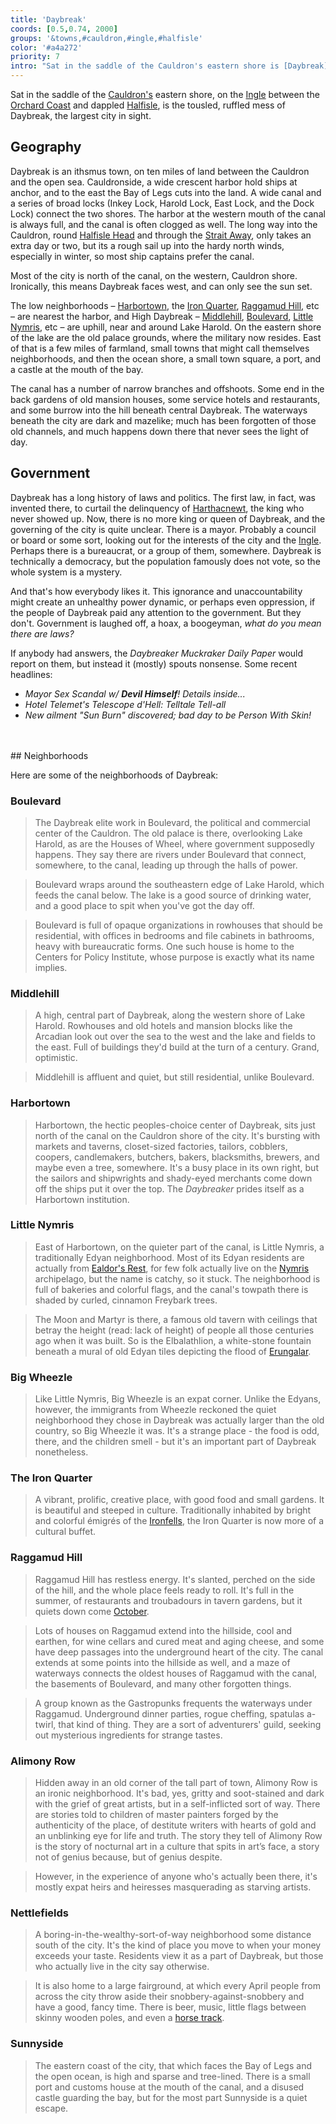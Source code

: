 ```yaml
---
title: 'Daybreak'
coords: [0.5,0.74, 2000]
groups: '&towns,#cauldron,#ingle,#halfisle'
color: '#a4a272'
priority: 7
intro: "Sat in the saddle of the Cauldron's eastern shore is [Daybreak], capital of the Inglenook and the largest city in sight. It is a loud and smelly place, and by all accounts the center of the world."
---
```


Sat in the saddle of the [Cauldron's](cauldron) eastern shore, on the [Ingle]() between the [Orchard Coast]() and dappled [Halfisle](), is the tousled, ruffled mess of Daybreak, the largest city in sight.

## Geography

Daybreak is an ithsmus town, on ten miles of land between the Cauldron and the open sea. Cauldronside, a wide crescent harbor hold ships at anchor, and to the east the Bay of Legs cuts into the land. A wide canal and a series of broad locks (Inkey Lock, Harold Lock, East Lock, and the Dock Lock) connect the two shores. The harbor at the western mouth of the canal is always full, and the canal is often clogged as well. The long way into the Cauldron, round [Halfisle Head](halfisle#) and through the [Strait Away](cauldron#the-strait-away), only takes an extra day or two, but its a rough sail up into the hardy north winds, especially in winter, so most ship captains prefer the canal.

Most of the city is north of the canal, on the western, Cauldron shore. Ironically, this means Daybreak faces west, and can only see the sun set. 

The low neighborhoods &ndash; [Harbortown](#), the [Iron Quarter](daybreak#the-iron-quarter), [Raggamud Hill](#), etc &ndash; are nearest the harbor, and High Daybreak &ndash; [Middlehill](#), [Boulevard](#), [Little Nymris](#), etc &ndash; are uphill, near and around Lake Harold. On the eastern shore of the lake are the old palace grounds, where the military now resides. East of that is a few miles of farmland, small towns that might call themselves neighborhoods, and then the ocean shore, a small town square, a port, and a castle at the mouth of the bay.

The canal has a number of narrow branches and offshoots. Some end in the back gardens of old mansion houses, some service hotels and restaurants, and some burrow into the hill beneath central Daybreak. The waterways beneath the city are dark and mazelike; much has been forgotten of those old channels, and much happens down there that never sees the light of day.

## Government

Daybreak has a long history of laws and politics. The first law, in fact, was invented there, to curtail the delinquency of [Harthacnewt](), the king who never showed up. Now, there is no more king or queen of Daybreak, and the governing of the city is quite unclear. There is a mayor. Probably a council or board or some sort, looking out for the interests of the city and the [Ingle](). Perhaps there is a bureaucrat, or a group of them, somewhere. Daybreak is technically a democracy, but the population famously does not vote, so the whole system is a mystery.

And that's how everybody likes it. This ignorance and unaccountability might create an unhealthy power dynamic, or perhaps even oppression, if the people of Daybreak paid any attention to the government. But they don't. Government is laughed off, a hoax, a boogeyman, _what do you mean there are laws?_

If anybody had answers, the _Daybreaker Muckraker Daily Paper_ would report on them, but instead it (mostly) spouts nonsense. Some recent headlines:
- _Mayor Sex Scandal w/ **Devil Himself**! Details inside..._
- _Hotel Telemet's Telescope d'Hell: Telltale Tell-all_
- _New ailment "Sun Burn" discovered; bad day to be Person With Skin!_

<br />
<br />
## Neighborhoods

Here are some of the neighborhoods of Daybreak:

### Boulevard

> The Daybreak elite work in Boulevard, the political and commercial center of the Cauldron. The old palace is there, overlooking Lake Harold, as are the Houses of Wheel, where government supposedly happens. They say there are rivers under Boulevard that connect, somewhere, to the canal, leading up through the halls of power.

> Boulevard wraps around the southeastern edge of Lake Harold, which feeds the canal below. The lake is a good source of drinking water, and a good place to spit when you've got the day off.

> Boulevard is full of opaque organizations in rowhouses that should be residential, with offices in bedrooms and file cabinets in bathrooms, heavy with bureaucratic forms. One such house is home to the Centers for Policy Institute, whose purpose is exactly what its name implies.

### Middlehill

> A high, central part of Daybreak, along the western shore of Lake Harold. Rowhouses and old hotels and mansion blocks like the Arcadian look out over the sea to the west and the lake and fields to the east. Full of buildings they'd build at the turn of a century. Grand, optimistic.

> Middlehill is affluent and quiet, but still residential, unlike Boulevard.

### Harbortown

> Harbortown, the hectic peoples-choice center of Daybreak, sits just north of the canal on the Cauldron shore of the city. It's bursting with markets and taverns, closet-sized factories, tailors, cobblers, coopers, candlemakers, butchers, bakers, blacksmiths, brewers, and maybe even a tree, somewhere. It's a busy place in its own right, but the sailors and shipwrights and shady-eyed merchants come down off the ships put it over the top. The _Daybreaker_ prides itself as a Harbortown institution.

### Little Nymris

> East of Harbortown, on the quieter part of the canal, is Little Nymris, a traditionally Edyan neighborhood. Most of its Edyan residents are actually from [Ealdor's Rest](ealdorsrest), for few folk actually live on the [Nymris]() archipelago, but the name is catchy, so it stuck. The neighborhood is full of bakeries and colorful flags, and the canal's towpath there is shaded by curled, cinnamon Freybark trees.

> The Moon and Martyr is there, a famous old tavern with ceilings that betray the height (read: lack of height) of people all those centuries ago when it was built. So is the Elbalathlion, a white-stone fountain beneath a mural of old Edyan tiles depicting the flood of [Erungalar]().

### Big Wheezle

> Like Little Nymris, Big Wheezle is an expat corner. Unlike the Edyans, however, the immigrants from Wheezle reckoned the quiet neighborhood they chose in Daybreak was actually larger than the old country, so Big Wheezle it was. It's a strange place - the food is odd, there, and the children smell - but it's an important part of Daybreak nonetheless.

### The Iron Quarter

> A vibrant, prolific, creative place, with good food and small gardens. It is beautiful and steeped in culture. Traditionally inhabited by bright and colorful émigrés of the [Ironfells](), the Iron Quarter is now more of a cultural buffet.

### Raggamud Hill

> Raggamud Hill has restless energy. It's slanted, perched on the side of the hill, and the whole place feels ready to roll. It's full in the summer, of restaurants and troubadours in tavern gardens, but it quiets down come [October](tide#octobering).

> Lots of houses on Raggamud extend into the hillside, cool and earthen, for wine cellars and cured meat and aging cheese, and some have deep passages into the underground heart of the city. The canal extends at some points into the hillside as well, and a maze of waterways connects the oldest houses of Raggamud with the canal, the basements of Boulevard, and many other forgotten things.

> A group known as the Gastropunks frequents the waterways under Raggamud. Underground dinner parties, rogue cheffing, spatulas a-twirl, that kind of thing. They are a sort of adventurers' guild, seeking out mysterious ingredients for strange tastes.

### Alimony Row

> Hidden away in an old corner of the tall part of town, Alimony Row is an ironic neighborhood. It's bad, yes, gritty and soot-stained and dark with the grief of great artists, but in a self-inflicted sort of way. There are stories told to children of master painters forged by the authenticity of the place, of destitute writers with hearts of gold and an unblinking eye for life and truth. The story they tell of Alimony Row is the story of nocturnal art in a culture that spits in art’s face, a story not of genius because, but of genius despite.

> However, in the experience of anyone who's actually been there, it's mostly expat heirs and heiresses masquerading as starving artists.

### Nettlefields

> A boring-in-the-wealthy-sort-of-way neighborhood some distance south of the city. It's the kind of place you move to when your money exceeds your taste. Residents view it as a part of Daybreak, but those who actually live in the city say otherwise.

> It is also home to a large fairground, at which every April people from across the city throw aside their snobbery-against-snobbery and have a good, fancy time. There is beer, music, little flags between skinny wooden poles, and even a [horse track](badbugs).

### Sunnyside

> The eastern coast of the city, that which faces the Bay of Legs and the open ocean, is high and sparse and tree-lined. There is a small port and customs house at the mouth of the canal, and a disused castle guarding the bay, but for the most part Sunnyside is a quiet escape.
